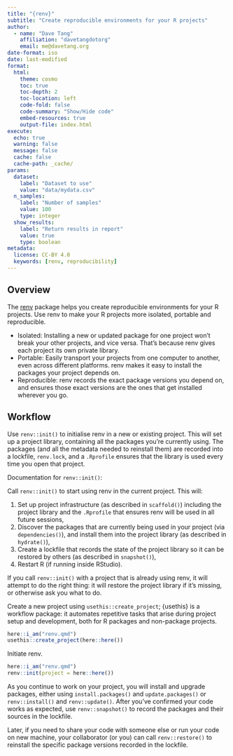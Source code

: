 ```yaml
---
title: "{renv}"
subtitle: "Create reproducible environments for your R projects"
author:
  - name: "Dave Tang"
    affiliation: "davetangdotorg"
    email: me@davetang.org
date-format: iso
date: last-modified
format:
  html:
    theme: cosmo
    toc: true
    toc-depth: 2
    toc-location: left
    code-fold: false
    code-summary: "Show/Hide code"
    embed-resources: true
    output-file: index.html
execute:
  echo: true
  warning: false
  message: false
  cache: false
  cache-path: _cache/
params:
  dataset:
    label: "Dataset to use"
    value: "data/mydata.csv"
  n_samples:
    label: "Number of samples"
    value: 100
    type: integer
  show_results:
    label: "Return results in report"
    value: true
    type: boolean
metadata:
  license: CC-BY 4.0
  keywords: [renv, reproducibility]
---
```


## Overview

The [renv](https://rstudio.github.io/renv/index.html) package helps you create reproducible environments for your R projects. Use renv to make your R projects more isolated, portable and reproducible.

* Isolated: Installing a new or updated package for one project won’t break your other projects, and vice versa. That’s because renv gives each project its own private library.
* Portable: Easily transport your projects from one computer to another, even across different platforms. renv makes it easy to install the packages your project depends on.
* Reproducible: renv records the exact package versions you depend on, and ensures those exact versions are the ones that get installed wherever you go.

## Workflow

Use `renv::init()` to initialise renv in a new or existing project. This will set up a project library, containing all the packages you're currently using. The packages (and all the metadata needed to reinstall them) are recorded into a lockfile, `renv.lock`, and a `.Rprofile` ensures that the library is used every time you open that project.

Documentation for `renv::init()`:

Call `renv::init()` to start using renv in the current project. This will:

1. Set up project infrastructure (as described in `scaffold()`) including the project library and the `.Rprofile` that ensures renv will be used in all future sessions,
2. Discover the packages that are currently being used in your project (via `dependencies()`), and install them into the project library (as described in `hydrate()`),
3. Create a lockfile that records the state of the project library so it can be restored by others (as described in `snapshot()`),
4. Restart R (if running inside RStudio).

If you call `renv::init()` with a project that is already using renv, it will attempt to do the right thing: it will restore the project library if it's missing, or otherwise ask you what to do.

Create a new project using `usethis::create_project`; {usethis} is a workflow package: it automates repetitive tasks that arise during project setup and development, both for R packages and non-package projects.

```r
here::i_am("renv.qmd")
usethis::create_project(here::here())
```

Initiate renv.

```r
here::i_am("renv.qmd")
renv::init(project = here::here())
```

As you continue to work on your project, you will install and upgrade packages, either using `install.packages()` and `update.packages()` or `renv::install()` and `renv::update()`. After you've confirmed your code works as expected, use `renv::snapshot()` to record the packages and their sources in the lockfile.

Later, if you need to share your code with someone else or run your code on new machine, your collaborator (or you) can call `renv::restore()` to reinstall the specific package versions recorded in the lockfile.
